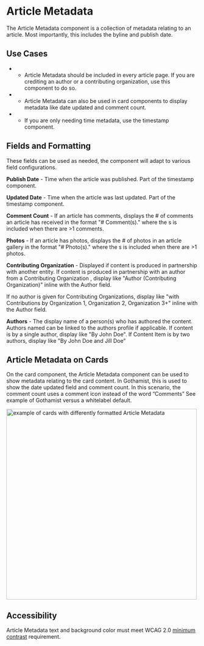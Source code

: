 
<Meta title="Components/Molecules/Article Metadata" />


# Article Metadata


The Article Metadata component is a collection of metadata relating to an article. Most importantly, this includes the byline and publish date.

## Use Cases

-   - Article Metadata should be included in every article page. If you are crediting an author or a contributing organization, use this component to do so.
    
-   - Article Metadata can also be used in card components to display metadata like date updated and comment count.
    
-   - If you are only needing time metadata, use the timestamp component.
    

## Fields and Formatting

These fields can be used as needed, the component will adapt to various field configurations.

  

**Publish Date** - Time when the article was published. Part of the timestamp component.

  
**Updated Date** - Time when the article was last updated. Part of the timestamp component.

  

**Comment Count** - If an article has comments, displays the # of comments an article has received in the format "# Comment(s)." where the s is included when there are >1 comments.

  

**Photos** - If an article has photos, displays the # of photos in an article gallery in the format "# Photo(s)." where the s is included when there are >1 photos.

  

**Contributing Organization** - Displayed if content is produced in partnership with another entity. If content is produced in partnership with an author from a Contributing Organization , display like "Author (Contributing Organization)" inline with the Author field.

If no author is given for Contributing Organizations, display like "with Contributions by Organization 1, Organization 2, Organization 3+" inline with the Author field.

  

**Authors** - The display name of a person(s) who has authored the content. Authors named can be linked to the authors profile if applicable. If content is by a single  author, display like "By John Doe". If Content Item is by two  authors, display like "By John Doe and Jill Doe"

## Article Metadata on Cards

On the card component, the Article Metadata component can be used to show metadata relating to the card content. In Gothamist, this is used to show the date updated field and comment count. In this scenario, the comment count uses a comment icon instead of the word “Comments” See example of Gothamist versus a whitelabel default.

<img alt="example of cards with differently formatted Article Metadata" src="./images/Molecules-Bylines-Cards.png" width="500" />


## Accessibility
    
Article Metadata text and background color must meet WCAG 2.0 [minimum contrast](https://www.w3.org/WAI/WCAG21/Understanding/contrast-minimum.html) requirement.
